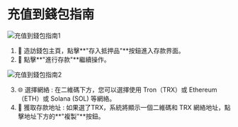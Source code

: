 # 充值到錢包指南

![充值到錢包指南1](https://milways.gitbook.io/~gitbook/image?url=https%3A%2F%2Fcontent.gitbook.com%2Fcontent%2FWk98YWM2MHtAzSHwvK6L%2Fblobs%2FbIaRzPGERHlKnBLIVzHC%2F2.png&width=768&dpr=4&quality=100&sign=4d73eebb&sv=2)

1.  💼 造訪錢包主頁，點擊**"存入抵押品"**按鈕進入存款界面。
2.  🔄 點擊**"進行存款"**繼續操作。

![充值到錢包指南2](https://milways.gitbook.io/~gitbook/image?url=https%3A%2F%2Fcontent.gitbook.com%2Fcontent%2FWk98YWM2MHtAzSHwvK6L%2Fblobs%2Fum4rJVKVv0uWvP7tNHpc%2F3.png&width=768&dpr=4&quality=100&sign=ac44496c&sv=2)

3.  🌐 選擇網絡 : 在二維碼下方，您可以選擇使用 Tron（TRX）或 Ethereum（ETH）或 Solana (SOL) 等網絡。
4.  🔢 獲取存款地址 : 如果選了TRX，系統將顯示一個二維碼和 TRX 網絡地址，點擊地址下方的**"複製"**按鈕。
